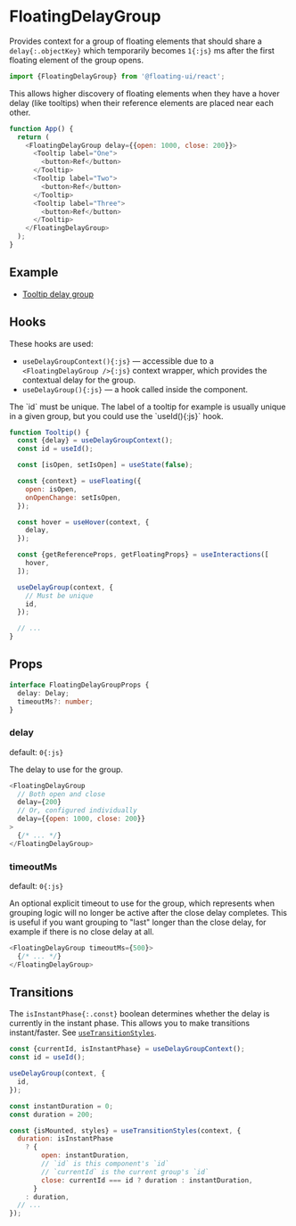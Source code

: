 <PageCard>

# FloatingDelayGroup

Provides context for a group of floating elements that should
share a `delay{:.objectKey}` which temporarily becomes `1{:js}`
ms after the first floating element of the group opens.

```js
import {FloatingDelayGroup} from '@floating-ui/react';
```

</PageCard>

This allows higher discovery of floating elements when they have
a hover delay (like tooltips) when their reference elements are
placed near each other.

```js
function App() {
  return (
    <FloatingDelayGroup delay={{open: 1000, close: 200}}>
      <Tooltip label="One">
        <button>Ref</button>
      </Tooltip>
      <Tooltip label="Two">
        <button>Ref</button>
      </Tooltip>
      <Tooltip label="Three">
        <button>Ref</button>
      </Tooltip>
    </FloatingDelayGroup>
  );
}
```

## Example

- [Tooltip delay group](https://codesandbox.io/s/clever-aryabhata-yq3xyc?file=/src/Group.tsx)

## Hooks

These hooks are used:

- `useDelayGroupContext(){:js}` — accessible due to a
  `<FloatingDelayGroup />{:js}` context wrapper, which provides
  the contextual delay for the group.
- `useDelayGroup(){:js}` — a hook called inside the component.

<Notice gap="above">
  The `id` must be unique. The label of a tooltip for example is
  usually unique in a given group, but you could use the `useId(){:js}` hook.
</Notice>

```js {2,13,20-23} /delay/
function Tooltip() {
  const {delay} = useDelayGroupContext();
  const id = useId();

  const [isOpen, setIsOpen] = useState(false);

  const {context} = useFloating({
    open: isOpen,
    onOpenChange: setIsOpen,
  });

  const hover = useHover(context, {
    delay,
  });

  const {getReferenceProps, getFloatingProps} = useInteractions([
    hover,
  ]);

  useDelayGroup(context, {
    // Must be unique
    id,
  });

  // ...
}
```

## Props

```ts
interface FloatingDelayGroupProps {
  delay: Delay;
  timeoutMs?: number;
}
```

### delay

<Required />

default: `0{:js}`

The delay to use for the group.

```js
<FloatingDelayGroup
  // Both open and close
  delay={200}
  // Or, configured individually
  delay={{open: 1000, close: 200}}
>
  {/* ... */}
</FloatingDelayGroup>
```

### timeoutMs

default: `0{:js}`

An optional explicit timeout to use for the group, which
represents when grouping logic will no longer be active after the
close delay completes. This is useful if you want grouping to
"last" longer than the close delay, for example if there is no
close delay at all.

```js
<FloatingDelayGroup timeoutMs={500}>
  {/* ... */}
</FloatingDelayGroup>
```

## Transitions

The `isInstantPhase{:.const}` boolean determines whether the
delay is currently in the instant phase. This allows you to make
transitions instant/faster. See
[`useTransitionStyles`](/docs/useTransition#usetransitionstyles).

```js /isInstantPhase/
const {currentId, isInstantPhase} = useDelayGroupContext();
const id = useId();

useDelayGroup(context, {
  id,
});

const instantDuration = 0;
const duration = 200;

const {isMounted, styles} = useTransitionStyles(context, {
  duration: isInstantPhase
    ? {
        open: instantDuration,
        // `id` is this component's `id`
        // `currentId` is the current group's `id`
        close: currentId === id ? duration : instantDuration,
      }
    : duration,
  // ...
});
```
